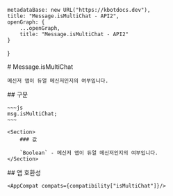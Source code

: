 
    metadataBase: new URL("https://kbotdocs.dev"),
    title: "Message.isMultiChat - API2",
    openGraph: {
        ...openGraph,
        title: "Message.isMultiChat - API2"
    }
}

<Section>
    # Message.isMultiChat

    메신저 앱이 듀얼 메신저인지의 여부입니다.
</Section>
<Section>
    ## 구문

    ~~~js
    msg.isMultiChat;
    ~~~

    <Section>
        ### 값

        `Boolean` - 메신저 앱이 듀얼 메신저인지의 여부입니다.
    </Section>
</Section>
<Section>
    ## 앱 호환성

    <AppCompat compats={compatibility["isMultiChat"]}/>
</Section>